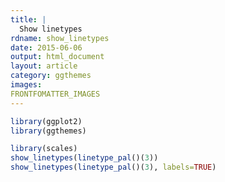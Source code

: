 ---
title: |
  Show linetypes
rdname: show_linetypes
date: 2015-06-06
output: html_document
layout: article
category: ggthemes
images:
FRONTFOMATTER_IMAGES
---

```{r, echo = FALSE, message = FALSE}
library(ggplot2)
library(ggthemes)
```

```{r show_linetypes, cache = TRUE}
library(scales)
show_linetypes(linetype_pal()(3))
show_linetypes(linetype_pal()(3), labels=TRUE)



```